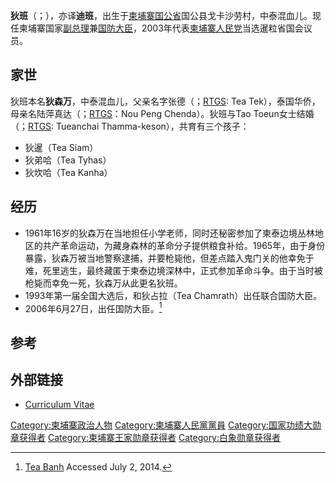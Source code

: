 {{Infobox Officeholder
|honorific-prefix = 親王
|name         = 狄班
|honorific-suffix = 
|native_name  =  
|image        = General Tea Banh.jpg
|caption      =  
|office       = [[柬埔寨国防部|柬埔寨国防大臣]]
|primeminister   = [[洪森|洪森]]
|term_start   = 2006年6月27日 
|term_end     = 
|predecessor  = 狄占拉、自己（联合国防大臣）
|successor    = 
|primeminister1 = 
|term_end1    = 
|office2       = [[柬埔寨王国|柬埔寨王国]][[副总理|副总理]]
|monarch2 =  [[诺罗敦·西哈努克|诺罗敦·西哈努克]]<br>[[诺罗敦·西哈莫尼|诺罗敦·西哈莫尼]]
|primeminister2   = [[洪森|洪森]]
|term_start2   = 2004年7月16日
|term_end2     = 
|office3 = 柬埔寨公共工程和运输大臣
|primeminister3 =[[姜西|姜西]] <br>[[洪森|洪森]]
|term_start3 = 1984年
|term_end3 =  1987年
|office4 = 柬埔寨国会议员
|term_start4   =  1993年5月28日
|term_end4     = 
|majority4 = 
|constituency4 = [[暹粒省|暹粒省]]
|predecessor4 = 
|successor4   = 
|birth_name   = 狄森万<br>Tea Sangvan 
|birth_date   = {{Birth date and age|1945|11|5|df=y}}
|birth_place  = {{flagicon|CAM|1942}} [[柬埔寨日佔時期|日佔柬埔寨]][[国公省|国公省]]
|death_date   = 
|death_place  = 
|party        = [[柬埔寨人民党|柬埔寨人民党]] 
|spouse       = Tao Toeun（1975年結婚）
|children     = *狄暹（Tea Siam ）
*狄弟哈（Tea Tyhas）
*狄坎哈（Tea Kanha）
|nationality  = {{flagcountry|KHM}}
|alma_mater   = 
|profession   = 
|religion     =
|rank         = 
|branch       = 
|allegiance   =  
|serviceyears = 
|commands     = 
|battles      = 
|awards       = 
}}
'''狄班'''（{{lang-km|ទៀបាញ់}}；{{bd|1945年|11月5日}}），亦译'''迪班'''，出生于[[柬埔寨|柬埔寨]][[国公省|国公省]]国公县戈卡沙劳村，中泰混血儿。现任柬埔寨国家[[副总理|副总理]]兼[[柬埔寨国防部|国防大臣]]，2003年代表[[柬埔寨人民党|柬埔寨人民党]]当选暹粒省国会议员。

==家世==
狄班本名'''狄森万'''，中泰混血儿，父亲名字张德（{{lang-th|เต็ก}}；[[皇家泰語轉寫通用系統|RTGS]]: Tea Tek），泰国华侨，母亲名陆萍真达（{{lang-th|หนูเพ่งจินดา}}；[[皇家泰語轉寫通用系統|RTGS]]：Nou Peng Chenda）。狄班与Tao Toeun女士结婚（{{lang-th|เตือนใจ ธรรมเกษร}}；[[皇家泰語轉寫通用系統|RTGS]]: Tueanchai Thamma-keson），共育有三个孩子：
*狄暹（Tea Siam） 
*狄弟哈（Tea Tyhas）
*狄坎哈（Tea Kanha）

==经历==
*1961年16岁的狄森万在当地担任小学老师，同时还秘密参加了柬泰边境丛林地区的共产革命运动，为藏身森林的革命分子提供粮食补给。1965年，由于身份暴露，狄森万被当地警察逮捕，并要枪毙他，但差点踏入鬼门关的他幸免于难，死里逃生，最终藏匿于柬泰边境深林中，正式参加革命斗争。由于当时被枪毙而幸免一死，狄森万从此更名狄班。
*1993年第一届全国大选后，和狄占拉（Tea Chamrath）出任联合国防大臣。
*2006年6月27日，出任国防大臣。<ref>[http://www.dpmteabanhnet.org.kh/index.php?categoryid=45 Tea Banh] {{Wayback|url=http://www.dpmteabanhnet.org.kh/index.php?categoryid=45 |date=20160512184315 }} Accessed July 2, 2014.</ref> 
==参考==
{{Reflist}}

==外部链接==
*[https://web.archive.org/web/20080913133854/http://www.mond.gov.kh/index/cv-minister/cv-tea%20banh.html Curriculum Vitae]

{{start box}}
{{s-off}}
{{s-before|狄占拉、自己|（聯合國防大臣）}}
{{s-title|[[柬埔寨国防部|柬埔寨国防大臣]]|2006年6月27日－}}
{{s-inc}}
{{end box}}
{{Authority control}}

[[Category:柬埔寨政治人物|Category:柬埔寨政治人物]]
[[Category:柬埔寨人民黨黨員|Category:柬埔寨人民黨黨員]]
[[Category:国家功绩大勋章获得者|Category:国家功绩大勋章获得者]]
[[Category:柬埔寨王家勋章获得者|Category:柬埔寨王家勋章获得者]]
[[Category:白象勋章获得者|Category:白象勋章获得者]]